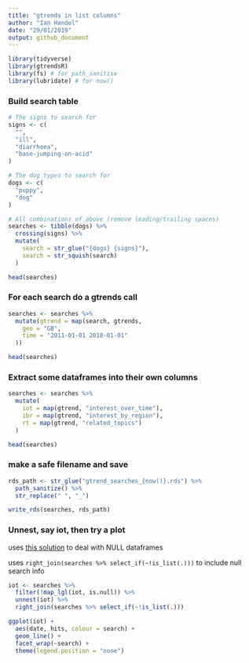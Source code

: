 ```yaml
---
title: "gtrends in list columns"
author: "Ian Handel"
date: "29/01/2019"
output: github_document
---
```


```r
library(tidyverse)
library(gtrendsR)
library(fs) # for path_sanitise
library(lubridate) # for now()
```


### Build search table

```r
# The signs to search for
signs <- c(
  "",
  "ill",
  "diarrhoea",
  "base-jumping-on-acid"
)

# The dog types to search for
dogs <- c(
  "puppy",
  "dog"
)

# All combinations of above (remove leading/trailing spaces)
searches <- tibble(dogs) %>%
  crossing(signs) %>%
  mutate(
    search = str_glue("{dogs} {signs}"),
    search = str_squish(search)
  )

head(searches)
```


### For each search do a gtrends call

```r
searches <- searches %>%
  mutate(gtrend = map(search, gtrends,
    geo = "GB",
    time = "2011-01-01 2018-01-01"
  ))

head(searches)
```

### Extract some dataframes into their own columns

```r
searches <- searches %>%
  mutate(
    iot = map(gtrend, "interest_over_time"),
    ibr = map(gtrend, "interest_by_region"),
    rt = map(gtrend, "related_topics")
  )

head(searches)
```

### make a safe filename and save

```r
rds_path <- str_glue("gtrend_searches_{now()}.rds") %>%
  path_sanitize() %>%
  str_replace(" ", "_")

write_rds(searches, rds_path)
```


### Unnest, say iot, then try a plot

uses [this solution](https://stackoverflow.com/questions/47224831/using-tidyr-unnest-with-null-values) to deal with NULL dataframes

uses ```right_join(searches %>% select_if(~!is_list(.)))``` to include null search info

```r
iot <- searches %>%
  filter(!map_lgl(iot, is.null)) %>% 
  unnest(iot) %>% 
  right_join(searches %>% select_if(~!is_list(.)))

ggplot(iot) +
  aes(date, hits, colour = search) +
  geom_line() +
  facet_wrap(~search) +
  theme(legend.position = "none")
```
